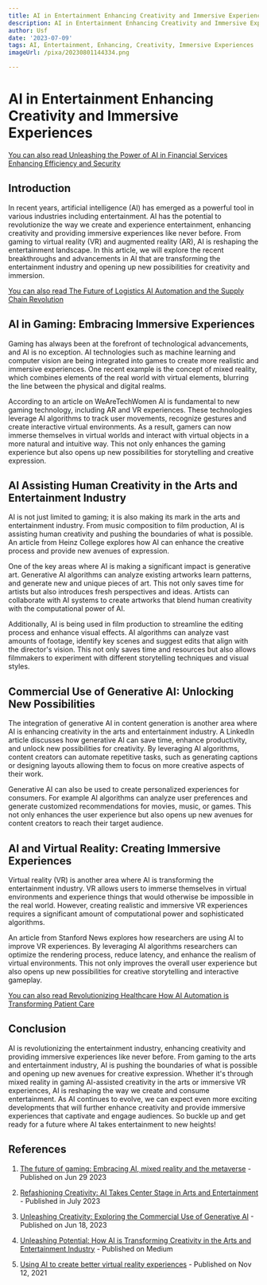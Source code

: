 ```yaml
---
title: AI in Entertainment Enhancing Creativity and Immersive Experiences
description: AI in Entertainment Enhancing Creativity and Immersive Experiences
author: Usf
date: '2023-07-09'
tags: AI, Entertainment, Enhancing, Creativity, Immersive Experiences
imageUrl: /pixa/20230801144334.png

---
```

# AI in Entertainment Enhancing Creativity and Immersive Experiences

[You can also  read Unleashing the Power of AI in Financial Services Enhancing Efficiency and  Security](Unleashing%20the%20Power%20of%20AI%20in%20Financial%20Services%20Enhancing%20Efficiency%20and%20Security)


## Introduction

In recent years, artificial intelligence (AI) has emerged as a powerful tool in various industries including entertainment. AI has the potential to revolutionize the way we create and experience entertainment, enhancing creativity and providing immersive experiences like never before. From gaming to virtual reality (VR) and augmented  reality (AR), AI is reshaping the entertainment  landscape. In  this article, we will explore the recent breakthroughs and advancements in AI that are transforming the entertainment industry and opening up new possibilities for  creativity and  immersion.

[You can also read The Future of Logistics AI Automation and  the Supply Chain  Revolution](The%20Future%20of%20Logistics%20AI%20Automation%20and%20the%20Supply%20Chain%20Revolution)


##  AI  in Gaming: Embracing Immersive Experiences

Gaming has always been at the forefront of  technological advancements, and AI is no exception. AI technologies such as machine learning and computer vision are being integrated into games to create  more realistic and immersive experiences. One recent example is the concept of mixed reality, which combines elements of the real world with virtual elements, blurring the line between the physical and digital realms.

According to  an article on WeAreTechWomen AI is fundamental to new gaming  technology,  including AR and VR experiences. These technologies  leverage AI algorithms  to track user movements, recognize gestures and create interactive virtual environments. As a result, gamers can now immerse themselves in virtual worlds and interact with virtual objects in a more natural and intuitive way. This not only enhances the gaming experience but also opens up new possibilities for storytelling  and creative expression.

## AI Assisting Human Creativity in the Arts and Entertainment Industry

AI is not  just limited to gaming; it  is also making its mark in the arts and entertainment industry.  From music composition to film production, AI is  assisting  human creativity and pushing the boundaries of what  is possible. An article from Heinz College explores how AI can enhance the  creative process and provide new avenues of expression.

One of the key areas where AI is making  a significant impact is generative art. Generative AI algorithms can analyze  existing artworks learn patterns, and generate new  and unique pieces  of art. This not  only  saves time for artists but  also introduces fresh perspectives and  ideas. Artists  can collaborate with AI systems to create artworks that blend human creativity with the computational power of AI.

Additionally, AI is being used in film production to streamline the editing process and enhance visual effects.  AI algorithms can analyze vast amounts of footage, identify key scenes and  suggest edits that align with the director's vision. This not only saves  time and resources but also allows filmmakers to experiment with  different storytelling techniques and visual styles.

## Commercial Use of Generative AI:  Unlocking New Possibilities

The integration of generative AI in content generation is another  area where  AI is enhancing creativity in the arts and entertainment industry. A LinkedIn article discusses how generative AI can save time,  enhance productivity, and unlock new possibilities for creativity. By leveraging AI algorithms, content creators can automate repetitive tasks, such as generating captions  or designing layouts allowing them to focus on more creative  aspects of their work.

Generative AI can  also  be used  to create personalized experiences for  consumers.  For example AI algorithms can  analyze user  preferences and generate customized  recommendations for movies, music, or  games. This not only enhances  the user experience but  also  opens up  new avenues for content creators  to reach their target audience.

## AI and Virtual Reality: Creating Immersive  Experiences

Virtual reality (VR) is another area where AI is transforming the entertainment industry. VR allows users to immerse themselves in virtual environments and experience things  that would otherwise  be impossible in  the real world. However, creating realistic and immersive VR experiences requires a significant  amount of computational power and sophisticated  algorithms.

An article from Stanford News explores  how researchers are using AI to improve VR experiences. By leveraging AI algorithms researchers can optimize the  rendering process, reduce latency, and enhance the  realism of virtual environments. This not only improves the overall user experience but also opens up new possibilities for creative  storytelling and interactive gameplay.

[You can also read Revolutionizing Healthcare How AI Automation is Transforming Patient Care](Revolutionizing%20Healthcare%20How%20AI%20Automation%20is%20Transforming%20Patient%20Care)


## Conclusion

AI is  revolutionizing the entertainment industry, enhancing creativity and providing immersive experiences like never before. From gaming to the arts and entertainment industry, AI is pushing the boundaries of what is possible and  opening up new avenues for creative expression. Whether it's through mixed  reality in gaming AI-assisted creativity in the arts or immersive VR experiences, AI is reshaping  the way we create  and consume entertainment. As AI continues to evolve, we can  expect even more exciting developments that will further enhance creativity and provide immersive experiences that  captivate and engage audiences.  So buckle up and get ready for a future where AI takes entertainment  to new heights!

## References

1. [The future of gaming: Embracing AI, mixed  reality and the metaverse](https://wearetechwomen.com/the-future-of-gaming-embracing-ai-mixed-reality-and-the-metaverse/) -  Published on Jun 29  2023

2. [Refashioning  Creativity: AI Takes Center Stage in Arts and Entertainment](https://www.heinz.cmu.edu/media/2023/July/refashioning-creativity-ai-takes-center-stage-in-arts-and-entertainment) -  Published in  July 2023

3. [Unleashing Creativity:  Exploring the Commercial  Use of Generative  AI](https://www.linkedin.com/pulse/unleashing-creativity-exploring-commercial-use-ai-ali-bar%C4%B1%C5%9F-bing%C3%BCler)  - Published on Jun 18, 2023

4. [Unleashing Potential: How AI is Transforming Creativity in the Arts and Entertainment Industry](https://medium.com/@unorganizedchaoscreatives/unleashing-potential-how-ai-is-transforming-creativity-in-the-arts-and-entertainment-industry-649623136d92) - Published on Medium

5. [Using AI to create better virtual reality experiences](https://news.stanford.edu/2021/11/12/using-ai-create-better-virtual-reality-experiences/) - Published on Nov 12, 2021